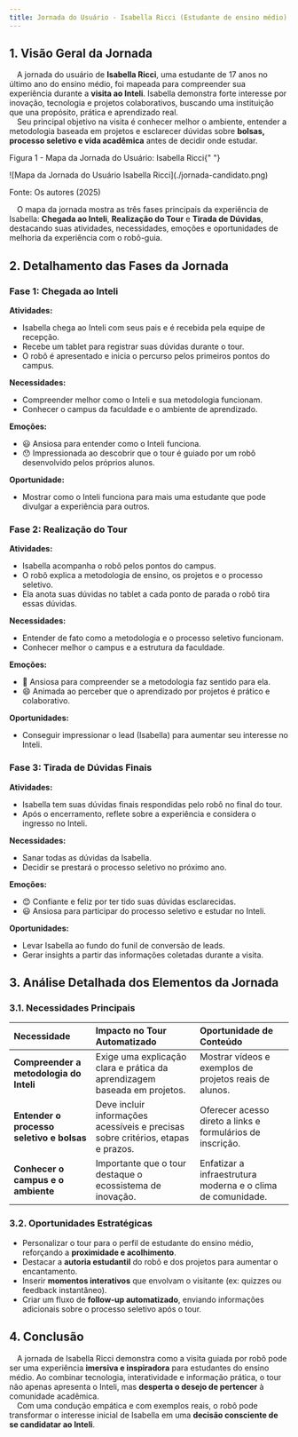 ```yaml
---
title: Jornada do Usuário - Isabella Ricci (Estudante de ensino médio)
---
```



## 1. Visão Geral da Jornada

&emsp;A jornada do usuário de **Isabella Ricci**, uma estudante de 17 anos no último ano do ensino médio, foi mapeada para compreender sua experiência durante a **visita ao Inteli**. Isabella demonstra forte interesse por inovação, tecnologia e projetos colaborativos, buscando uma instituição que una propósito, prática e aprendizado real.  
&emsp;Seu principal objetivo na visita é conhecer melhor o ambiente, entender a metodologia baseada em projetos e esclarecer dúvidas sobre **bolsas, processo seletivo e vida acadêmica** antes de decidir onde estudar.

<p style={{ textAlign: "center" }}>
  Figura 1 - Mapa da Jornada do Usuário: Isabella Ricci{" "}
</p>
<div style={{ margin: 25 }}>
  <div style={{ textAlign: "center" }}>
    ![Mapa da Jornada do Usuário Isabella Ricci](./jornada-candidato.png)
  </div>
</div>
<p style={{ textAlign: "center" }}>Fonte: Os autores (2025)</p>

&emsp;O mapa da jornada mostra as três fases principais da experiência de Isabella: **Chegada ao Inteli**, **Realização do Tour** e **Tirada de Dúvidas**, destacando suas atividades, necessidades, emoções e oportunidades de melhoria da experiência com o robô-guia.

## 2. Detalhamento das Fases da Jornada

<Steps>

### Fase 1: Chegada ao Inteli

**Atividades:**

- Isabella chega ao Inteli com seus pais e é recebida pela equipe de recepção.
- Recebe um tablet para registrar suas dúvidas durante o tour.
- O robô é apresentado e inicia o percurso pelos primeiros pontos do campus.

**Necessidades:**

- Compreender melhor como o Inteli e sua metodologia funcionam.
- Conhecer o campus da faculdade e o ambiente de aprendizado.

**Emoções:**

- 😃 Ansiosa para entender como o Inteli funciona.
- 😯 Impressionada ao descobrir que o tour é guiado por um robô desenvolvido pelos próprios alunos.

**Oportunidade:**

- Mostrar como o Inteli funciona para mais uma estudante que pode divulgar a experiência para outros.

### Fase 2: Realização do Tour

**Atividades:**

- Isabella acompanha o robô pelos pontos do campus.
- O robô explica a metodologia de ensino, os projetos e o processo seletivo.
- Ela anota suas dúvidas no tablet a cada ponto de parada o robô tira essas dúvidas.

**Necessidades:**

- Entender de fato como a metodologia e o processo seletivo funcionam.
- Conhecer melhor o campus e a estrutura da faculdade.

**Emoções:**

- 🤔 Ansiosa para compreender se a metodologia faz sentido para ela.
- 😄 Animada ao perceber que o aprendizado por projetos é prático e colaborativo.

**Oportunidades:**

- Conseguir impressionar o lead (Isabella) para aumentar seu interesse no Inteli.

### Fase 3: Tirada de Dúvidas Finais

**Atividades:**

- Isabella tem suas dúvidas finais respondidas pelo robô no final do tour.
- Após o encerramento, reflete sobre a experiência e considera o ingresso no Inteli.

**Necessidades:**

- Sanar todas as dúvidas da Isabella.
- Decidir se prestará o processo seletivo no próximo ano.

**Emoções:**

- 😊 Confiante e feliz por ter tido suas dúvidas esclarecidas.
- 😃 Ansiosa para participar do processo seletivo e estudar no Inteli.

**Oportunidades:**

- Levar Isabella ao fundo do funil de conversão de leads.
- Gerar insights a partir das informações coletadas durante a visita.

</Steps>

## 3. Análise Detalhada dos Elementos da Jornada

### 3.1. Necessidades Principais

| Necessidade                               | Impacto no Tour Automatizado                                                     | Oportunidade de Conteúdo                                    |
| :---------------------------------------- | :------------------------------------------------------------------------------- | :---------------------------------------------------------- |
| **Compreender a metodologia do Inteli**   | Exige uma explicação clara e prática da aprendizagem baseada em projetos.        | Mostrar vídeos e exemplos de projetos reais de alunos.      |
| **Entender o processo seletivo e bolsas** | Deve incluir informações acessíveis e precisas sobre critérios, etapas e prazos. | Oferecer acesso direto a links e formulários de inscrição.  |
| **Conhecer o campus e o ambiente**        | Importante que o tour destaque o ecossistema de inovação.                        | Enfatizar a infraestrutura moderna e o clima de comunidade. |

### 3.2. Oportunidades Estratégicas

- Personalizar o tour para o perfil de estudante do ensino médio, reforçando a **proximidade e acolhimento**.
- Destacar a **autoria estudantil** do robô e dos projetos para aumentar o encantamento.
- Inserir **momentos interativos** que envolvam o visitante (ex: quizzes ou feedback instantâneo).
- Criar um fluxo de **follow-up automatizado**, enviando informações adicionais sobre o processo seletivo após o tour.

## 4. Conclusão

&emsp;A jornada de Isabella Ricci demonstra como a visita guiada por robô pode ser uma experiência **imersiva e inspiradora** para estudantes do ensino médio. Ao combinar tecnologia, interatividade e informação prática, o tour não apenas apresenta o Inteli, mas **desperta o desejo de pertencer** à comunidade acadêmica.  
&emsp;Com uma condução empática e com exemplos reais, o robô pode transformar o interesse inicial de Isabella em uma **decisão consciente de se candidatar ao Inteli**.
